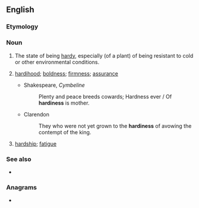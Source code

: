 ==English==

===Etymology===
{{suffix|hardy|ness|lang=en}}

===Noun===
{{wikipedia|hardiness (plants)}}
{{en-noun|~|es}}

# The state of being [[hardy]], especially (of a plant) of being resistant to cold or other environmental conditions.
# {{lb|en|obsolete}} [[hardihood]]; [[boldness]]; [[firmness]]; [[assurance]]
#* Shakespeare, ''Cymbeline''
#*: Plenty and peace breeds cowards; Hardness ever / Of '''hardiness''' is mother.
#* Clarendon
#*: They who were not yet grown to the '''hardiness''' of avowing the contempt of the king.
# {{lb|en|obsolete}} [[hardship]]; [[fatigue]]
#: {{rfquotek|Spenser}}

===See also===
* {{l|en|hardness}}

===Anagrams===
* {{anagrams|en|a=adehinrss|shandries}}